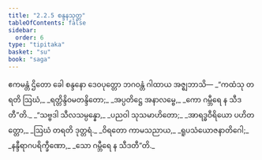```yaml
---
title: "2.2.5 စန္ဒနသုတ္တ"
tableOfContents: false
sidebar:
  order: 6
type: "tipitaka"
basket: "su"
book: "saga"
---
```



<DynamicBreadcrumb />

<Division number="96" book="saga">

<Paragraph number="442" book="saga">
ဧကမန္တံ ဌိတော ခေါ စန္ဒနော ဒေဝပုတ္တော ဘဂဝန္တံ ဂါထာယ အဇ္ဈဘာသိ—
</Paragraph>

<Paragraph number="443" type="verses" book="saga">
_“ကထံသု တရတိ ဩဃံ,_  
_ရတ္တိန္ဒိဝမတန္ဒိတော;_  
_အပ္ပတိဋ္ဌေ အနာလမ္ဗေ,_  
_ကော ဂမ္ဘီရေ န သီဒတီ”တိ._  

</Paragraph>

<Paragraph number="444" type="verses" book="saga">
_“သဗ္ဗဒါ သီလသမ္ပန္နော,_  
_ပညဝါ သုသမာဟိတော;_  
_အာရဒ္ဓဝီရိယော ပဟိတတ္တော,_  
_ဩဃံ တရတိ ဒုတ္တရံ._  

</Paragraph>

<Paragraph number="445" type="verses" book="saga">
_ဝိရတော ကာမသညာယ,_  
_ရူပသံယောဇနာတိဂေါ;_  
_နန္ဒီရာဂပရိက္ခီဏော,_  
_သော ဂမ္ဘီရေ န သီဒတီ”တိ._
</Paragraph>
</Division>